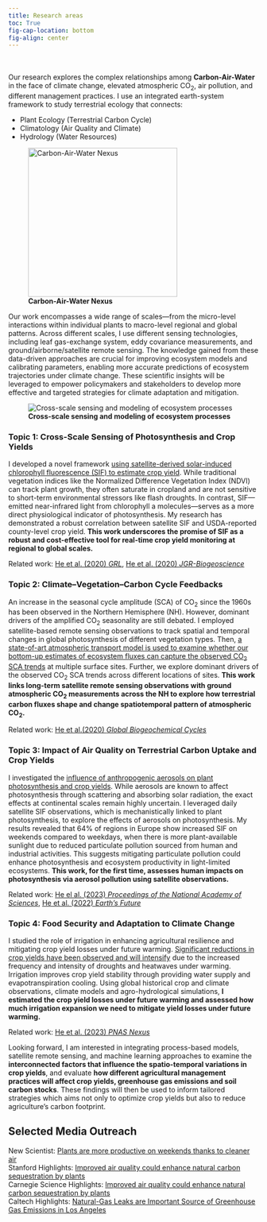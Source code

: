 ```yaml
---
title: Research areas
toc: True
fig-cap-location: bottom
fig-align: center
---
```


::: {layout="[ 0.4, -0.1, 0.4 ]"}

::: {#first-column}
\
\
Our research explores the complex relationships among **Carbon-Air-Water** in the face of climate change, elevated atmospheric CO~2~, air pollution, and different management practices. I use an integrated earth-system framework to study terrestrial ecology that connects:

- Plant Ecology (Terrestrial Carbon Cycle)
- Climatology (Air Quality and Climate) 
- Hydrology (Water Resources)
:::

::: {#second-column}
![**Carbon-Air-Water Nexus**](pics/carbon-air-water.png){width=300}

:::

::::


Our work encompasses a wide range of scales—from the micro-level interactions within individual plants to macro-level regional and global patterns. Across different scales, I use different sensing technologies, including leaf gas-exchange system, eddy covariance measurements, and ground/airborne/satellite remote sensing. The knowledge gained from these data-driven approaches are crucial for improving ecosystem models and calibrating parameters, enabling more accurate predictions of ecosystem trajectories under climate change. These scientific insights will be leveraged to empower policymakers and stakeholders to develop more effective and targeted strategies for climate adaptation and mitigation.

![**Cross-scale sensing and modeling of ecosystem processes**](pics/cross_scale.png)


### **Topic 1: Cross-Scale Sensing of Photosynthesis and Crop Yields**
I developed a novel framework [using satellite-derived solar-induced chlorophyll fluorescence (SIF) to estimate crop yield](https://agupubs.onlinelibrary.wiley.com/doi/full/10.1029/2020GL087474). While traditional vegetation indices like the Normalized Difference Vegetation Index (NDVI) can track plant growth, they often saturate in cropland and are not sensitive to short-term environmental stressors like flash droughts. In contrast, SIF—emitted near-infrared light from chlorophyll a molecules—serves as a more direct physiological indicator of photosynthesis. My research has demonstrated a robust correlation between satellite SIF and USDA-reported county-level crop yield. **This work underscores the promise of SIF as a robust and cost-effective tool for real-time crop yield monitoring at regional to global scales.** 

Related work: [He et al. (2020) *GRL*](https://agupubs.onlinelibrary.wiley.com/doi/full/10.1029/2020GL087474), [He et al. (2020) *JGR-Biogeoscience*](https://agupubs.onlinelibrary.wiley.com/doi/full/10.1029/2018JG005002)

### **Topic 2: Climate–Vegetation–Carbon Cycle Feedbacks**
An increase in the seasonal cycle amplitude (SCA) of CO~2~ since the 1960s has been observed in the Northern Hemisphere (NH). However, dominant drivers of the amplified CO~2~ seasonality are still debated. I employed satellite-based remote sensing observations to track spatial and temporal changes in global photosynthesis of different vegetation types. Then, [a state-of-art atmospheric transport model is used to examine whether our bottom-up estimates of ecosystem fluxes can capture the observed CO~2~ SCA trends](https://agupubs.onlinelibrary.wiley.com/doi/full/10.1029/2021GB007220) at multiple surface sites. Further, we explore dominant drivers of the observed CO~2~ SCA trends across different locations of sites. **This work links long-term satellite remote sensing observations with ground atmospheric CO~2~ measurements across the NH to explore how terrestrial carbon fluxes shape and change spatiotemporal pattern of atmospheric CO~2~.**

Related work: [He et al.(2020) *Global Biogeochemical Cycles*](https://agupubs.onlinelibrary.wiley.com/doi/full/10.1029/2021GB007220)

### **Topic 3: Impact of Air Quality on Terrestrial Carbon Uptake and Crop Yields**
I investigated the [influence of anthropogenic aerosols on plant photosynthesis and crop yields](https://www.pnas.org/doi/abs/10.1073/pnas.2306507120). While aerosols are known to affect photosynthesis through scattering and absorbing solar radiation, the exact effects at continental scales remain highly uncertain. I leveraged daily satellite SIF observations, which is mechanistically linked to plant photosynthesis, to explore the effects of aerosols on photosynthesis. My results revealed that 64% of regions in Europe show increased SIF on weekends compared to weekdays, when there is more plant-available sunlight due to reduced particulate pollution sourced from human and industrial activities. This suggests mitigating particulate pollution could enhance photosynthesis and ecosystem productivity in light-limited ecosystems. **This work, for the first time, assesses human impacts on photosynthesis via aerosol pollution using satellite observations.**

Related work: [He el al. (2023) *Proceedings of the National Academy of Sciences*](https://www.pnas.org/doi/10.1073/pnas.2306507120), [He et al. (2022) *Earth's Future*](https://agupubs.onlinelibrary.wiley.com/doi/full/10.1029/2022EF002936) 

### **Topic 4: Food Security and Adaptation to Climate Change**
I studied the role of irrigation in enhancing agricultural resilience and mitigating crop yield losses under future warming. [Significant reductions in crop yields have been observed and will intensify](https://academic.oup.com/pnasnexus/article/2/4/pgad117/7101082) due to the increased frequency and intensity of droughts and heatwaves under warming. Irrigation improves crop yield stability through providing water supply and evapotranspiration cooling. Using global historical crop and climate observations, climate models and agro-hydrological simulations, **I estimated the crop yield losses under future warming and assessed how much irrigation expansion we need to mitigate yield losses under future warming.**

Related work: [He et al. (2023) *PNAS Nexus*](https://academic.oup.com/pnasnexus/article/2/4/pgad117/7101082)

Looking forward, I am interested in integrating process-based models, satellite remote sensing, and machine learning approaches to examine the **interconnected factors that influence the spatio-temporal variations in crop yields**, and evaluate **how different agricultural management practices will affect crop yields, greenhouse gas emissions and soil carbon stocks**. These findings will then be used to inform tailored strategies which aims not only to optimize crop yields but also to reduce agriculture’s carbon footprint.


## Selected Media Outreach
New Scientist: [Plants are more productive on weekends thanks to cleaner air](https://www.newscientist.com/article/2403856-plants-are-more-productive-on-weekends-thanks-to-cleaner-air/)\
Stanford Highlights: [Improved air quality could enhance natural carbon sequestration by plants](https://fse.fsi.stanford.edu/news/improved-air-quality-could-enhance-natural-carbon-sequestration-plants)\
Carnegie Science Highlights: [Improved air quality could enhance natural carbon sequestration by plants](https://carnegiescience.edu/improved-air-quality-could-enhance-natural-carbon-sequestration-plants)\
Caltech Highlights: [Natural-Gas Leaks are Important Source of Greenhouse Gas Emissions in Los Angeles](https://www.caltech.edu/about/news/natural-gas-leaks-are-important-source-greenhouse-gas-emissions-los-angeles)\

